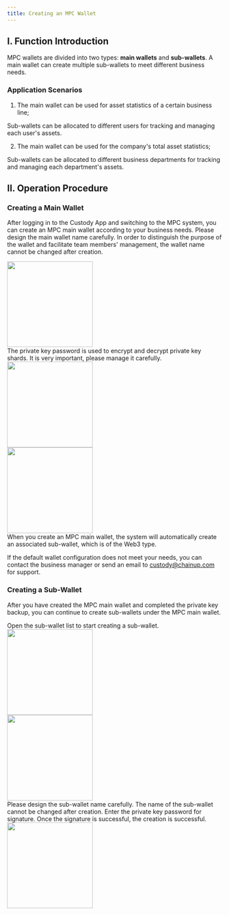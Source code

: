```yaml
---
title: Creating an MPC Wallet
---
```


## I. Function Introduction

MPC wallets are divided into two types: **main wallets** and **sub-wallets**. A main wallet can create multiple sub-wallets to meet different business needs.

### Application Scenarios

1. The main wallet can be used for asset statistics of a certain business line;

Sub-wallets can be allocated to different users for tracking and managing each user's assets.

2. The main wallet can be used for the company's total asset statistics;

Sub-wallets can be allocated to different business departments for tracking and managing each department's assets.

## II. Operation Procedure

### Creating a Main Wallet

After logging in to the Custody App and switching to the MPC system, you can create an MPC main wallet according to your business needs.
<Steps>
<Step title="Naming the Main Wallet">
Please design the main wallet name carefully. In order to distinguish the purpose of the wallet and facilitate team members' management, the wallet name cannot be changed after creation.
<div className="w-full flex items-center justify-center"> 
<img src="/images/quickstart/mpc1.png" width="200"/>
</div>
</Step>

<Step title="Enter Private Key Password">
The private key password is used to encrypt and decrypt private key shards. It is very important, please manage it carefully.
<div className="w-full flex items-center justify-center"> 
<img src="/images/quickstart/mpc2.png" width="200"/>
</div>
</Step>

<Step title="Complete Main Wallet Creation">
<div className="w-full flex items-center justify-center"> 
<img src="/images/quickstart/mpc3.png" width="200"/>
</div>
<Note>
When you create an MPC main wallet, the system will automatically create an associated sub-wallet, which is of the Web3 type.

If the default wallet configuration does not meet your needs, you can contact the business manager or send an email to custody@chainup.com for support.
</Note>
</Step>
</Steps>

### Creating a Sub-Wallet

After you have created the MPC main wallet and completed the private key backup, you can continue to create sub-wallets under the MPC main wallet.

<Steps>
<Step title="Select Target Main Wallet">
Open the sub-wallet list to start creating a sub-wallet.
<div className="w-full flex items-center justify-center"> 
<img src="/images/quickstart/mpc4.png" width="200"/>
</div>
</Step>

<Step title="Naming the Sub-Wallet">
<div className="w-full flex items-center justify-center"> 
<img src="/images/quickstart/mpc5.png" width="200"/>
</div>
<Warning>
Please design the sub-wallet name carefully. The name of the sub-wallet cannot be changed after creation.
</Warning>
</Step>

<Step title="Private Key Signature Creation">
Enter the private key password for signature. Once the signature is successful, the creation is successful.
<div className="w-full flex items-center justify-center"> 
<img src="/images/quickstart/mpc6.png" width="200"/>
</div>
</Step>
</Steps>
